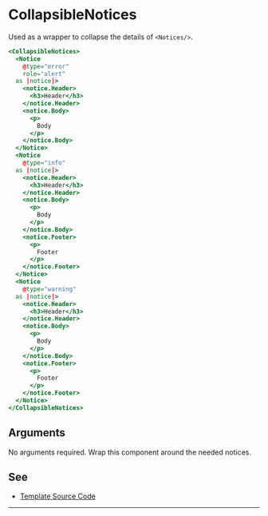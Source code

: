 # CollapsibleNotices

Used as a wrapper to collapse the details of `<Notices/>`.

```hbs preview-template
<CollapsibleNotices>
  <Notice
    @type="error"
    role="alert"
  as |notice|>
    <notice.Header>
      <h3>Header</h3>
    </notice.Header>
    <notice.Body>
      <p>
        Body
      </p>
    </notice.Body>
  </Notice>
  <Notice
    @type="info"
  as |notice|>
    <notice.Header>
      <h3>Header</h3>
    </notice.Header>
    <notice.Body>
      <p>
        Body
      </p>
    </notice.Body>
    <notice.Footer>
      <p>
        Footer
      </p>
    </notice.Footer>
  </Notice>
  <Notice
    @type="warning"
  as |notice|>
    <notice.Header>
      <h3>Header</h3>
    </notice.Header>
    <notice.Body>
      <p>
        Body
      </p>
    </notice.Body>
    <notice.Footer>
      <p>
        Footer
      </p>
    </notice.Footer>
  </Notice>
</CollapsibleNotices>

```

## Arguments

No arguments required. Wrap this component around the needed notices.

## See

- [Template Source Code](./index.hbs)

---